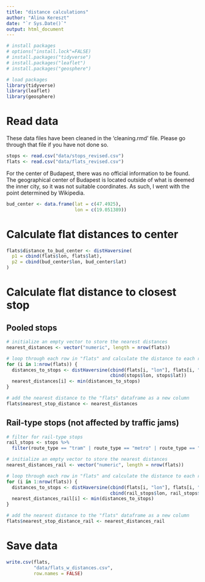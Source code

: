 ```yaml
---
title: "distance calculations"
author: "Alina Kereszt"
date: "`r Sys.Date()`"
output: html_document
---
```


```r
# install packages
# options("install.lock"=FALSE)
# install.packages("tidyverse")
# install.packages("leaflet")
# install.packages("geosphere")
```

```r
# load packages
library(tidyverse)
library(leaflet)
library(geosphere)
```

# Read data
These data files have been cleaned in the 'cleaning.rmd' file. Please go through that file if you have not done so.
```r
stops <- read.csv("data/stops_revised.csv")
flats <- read.csv("data/flats_revised.csv")
```

For the center of Budapest, there was no official information to be found. The geographical center of Budapest is located outside of what is deemed the inner city, so it was not suitable coordinates. As such, I went with the point determined by Wikipedia.

```r
bud_center <- data.frame(lat = c(47.4925),
                         lon = c(19.051389))
```

# Calculate flat distances to center
```r
flats$distance_to_bud_center <- distHaversine(
  p1 = cbind(flats$lon, flats$lat),
  p2 = cbind(bud_center$lon, bud_center$lat)
)
```

# Calculate flat distance to closest stop
## Pooled stops
```r
# initialize an empty vector to store the nearest distances
nearest_distances <- vector("numeric", length = nrow(flats))

# loop through each row in "flats" and calculate the distance to each row in "stops", then select the smallest one
for (i in 1:nrow(flats)) {
  distances_to_stops <- distHaversine(cbind(flats[i, "lon"], flats[i, "lat"]),
                                      cbind(stops$lon, stops$lat))
  nearest_distances[i] <- min(distances_to_stops)
}

# add the nearest distance to the "flats" dataframe as a new column
flats$nearest_stop_distance <- nearest_distances
```

## Rail-type stops (not affected by traffic jams)
```r
# filter for rail-type stops
rail_stops <- stops %>% 
  filter(route_type == "tram" | route_type == "metro" | route_type == "commuter rail")

# initialize an empty vector to store the nearest distances
nearest_distances_rail <- vector("numeric", length = nrow(flats))

# loop through each row in "flats" and calculate the distance to each row in "stops", then select the smallest one
for (i in 1:nrow(flats)) {
  distances_to_stops <- distHaversine(cbind(flats[i, "lon"], flats[i, "lat"]),
                                      cbind(rail_stops$lon, rail_stops$lat))
  nearest_distances_rail[i] <- min(distances_to_stops)
}

# add the nearest distance to the "flats" dataframe as a new column
flats$nearest_stop_distance_rail <- nearest_distances_rail
```

# Save data
```r
write.csv(flats, 
          "data/flats_w_distances.csv",
          row.names = FALSE)
```



























